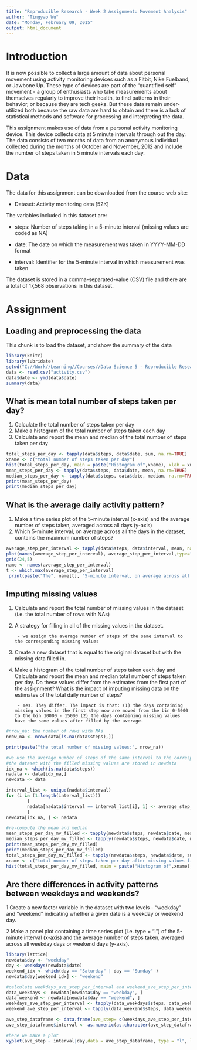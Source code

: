 ```yaml
---
title: "Reproducible Research - Week 2 Assignment: Movement Analysis"
author: "Tingyao Wu"
date: "Monday, February 09, 2015"
output: html_document
---
```

# Introduction
It is now possible to collect a large amount of data about personal movement using activity monitoring devices such as a Fitbit, Nike Fuelband, or Jawbone Up. These type of devices are part of the "quantified self" movement - a group of enthusiasts who take measurements about themselves regularly to improve their health, to find patterns in their behavior, or because they are tech geeks. But these data remain under-utilized both because the raw data are hard to obtain and there is a lack of statistical methods and software for processing and interpreting the data.

This assignment makes use of data from a personal activity monitoring device. This device collects data at 5 minute intervals through out the day. The data consists of two months of data from an anonymous individual collected during the months of October and November, 2012 and include the number of steps taken in 5 minute intervals each day.

# Data 
The data for this assignment can be downloaded from the course web site:

- Dataset: Activity monitoring data [52K]

The variables included in this dataset are:

- steps: Number of steps taking in a 5-minute interval (missing values are coded as NA)

- date: The date on which the measurement was taken in YYYY-MM-DD format

- interval: Identifier for the 5-minute interval in which measurement was taken

The dataset is stored in a comma-separated-value (CSV) file and there are a total of 17,568 observations in this dataset.

# Assignment

## Loading and preprocessing the data

This chunk is to load the dataset, and show the summary of the data
```r
library(knitr)
library(lubridate)
setwd("C://Work//Learning//Courses//Data Science 5 - Reproducible Research//Week 2//project")
data <- read.csv("activity.csv")
data$date <- ymd(data$date)
summary(data)
```
## What is mean total number of steps taken per day?

1. Calculate the total number of steps taken per day
2. Make a histogram of the total number of steps taken each day
3. Calculate and report the mean and median of the total number of steps taken per day

```r
total_steps_per_day <- tapply(data$steps, data$date, sum, na.rm=TRUE)
xname <- c("total number of steps taken per day")
hist(total_steps_per_day, main = paste("Histogram of",xname), xlab = xname)
mean_steps_per_day <- tapply(data$steps, data$date, mean, na.rm=TRUE)
median_steps_per_day <- tapply(data$steps, data$date, median, na.rm=TRUE)
print(mean_steps_per_day)
print(median_steps_per_day)

```
## What is the average daily activity pattern?
1. Make a time series plot of the 5-minute interval (x-axis) and the average number of steps taken, averaged across all days (y-axis)
2. Which 5-minute interval, on average across all the days in the dataset, contains the maximum number of steps?

```r
average_step_per_interval <- tapply(data$steps, data$interval, mean, na.rm=TRUE)
plot(names(average_step_per_interval), average_step_per_interval,type="l",xlab="5-minute interval",ylab = "Average Steps", main="Average number of steps taken for every 5-minute interval"); 
grid(24,5)
name <- names(average_step_per_interval)
t <- which.max(average_step_per_interval)
 print(paste("The", name[t], "5-minute interval, on average across all the days in the dataset, contains the maximum number of steps"))
```

## Imputing missing values
1. Calculate and report the total number of missing values in the dataset (i.e. the total number of rows with NAs)
2. A strategy for filling in all of the missing values in the dataset. 
        
        - we assign the average number of steps of the same interval to the corresponding missing values
        
3. Create a new dataset that is equal to the original dataset but with the missing data filled in.
4. Make a histogram of the total number of steps taken each day and Calculate and report the mean and median total number of steps taken per day. Do these values differ from the estimates from the first part of the assignment? What is the impact of imputing missing data on the estimates of the total daily number of steps?
        
        - Yes. They differ. The impact is that: (1) the days containing missing values in the first step now are moved from the bin 0-5000 to the bin 10000 - 15000 (2) the days containing missing values have the same values after filled by the average.

```r
#nrow_na: the number of rows with NAs
nrow_na <- nrow(data[is.na(data$steps),])

print(paste("the total number of missing values:", nrow_na))

#we use the average number of steps of the same interval to the corresponding missing values
#the dataset with the filled missing values are stored in newdata
idx_na <- which(is.na(data$steps))
nadata <- data[idx_na,]
newdata <- data

interval_list <- unique(nadata$interval)
for (i in (1:length(interval_list)))
        {
        nadata[nadata$interval == interval_list[i], 1] <- average_step_per_interval[as.character(interval_list[i])]
        }
newdata[idx_na, ] <- nadata

#re-compute the mean and median
mean_steps_per_day_mv_filled <- tapply(newdata$steps, newdata$date, mean)
median_steps_per_day_mv_filled <- tapply(newdata$steps, newdata$date, median)
print(mean_steps_per_day_mv_filled)
print(median_steps_per_day_mv_filled)
total_steps_per_day_mv_filled <- tapply(newdata$steps, newdata$date, sum)
xname <- c("total number of steps taken per day after missing values filled")
hist(total_steps_per_day_mv_filled, main = paste("Histogram of",xname), xlab = xname)

```

## Are there differences in activity patterns between weekdays and weekends?
1 Create a new factor variable in the dataset with two levels - "weekday" and "weekend" indicating whether a given date is a weekday or weekend day.

2 Make a panel plot containing a time series plot (i.e. type = "l") of the 5-minute interval (x-axis) and the average number of steps taken, averaged across all weekday days or weekend days (y-axis). 

```r
library(lattice)
newdata$day <- "weekday"
day <- weekdays(newdata$date)
weekend_idx <- which(day == "Saturday" | day == "Sunday" )
newdata$day[weekend_idx] <- "weekend"

#calculate weekdays_ave_step_per_interval and weekend_ave_step_per_interval
data_weekdays <- newdata[newdata$day == "weekday", ]
data_weekend <- newdata[newdata$day == "weekend", ]
weekdays_ave_step_per_interval <- tapply(data_weekdays$steps, data_weekdays$interval, mean)
weekend_ave_step_per_interval <- tapply(data_weekend$steps, data_weekend$interval, mean)

ave_step_dataframe <- data.frame(ave_step= c(weekdays_ave_step_per_interval, weekend_ave_step_per_interval), interval = c(names(weekdays_ave_step_per_interval), names(weekend_ave_step_per_interval) ), day = c(rep("weekday",each=length(weekdays_ave_step_per_interval)), rep("weekend",each=length(weekend_ave_step_per_interval))) )
ave_step_dataframe$interval <- as.numeric(as.character(ave_step_dataframe$interval))

#here we make a plot
xyplot(ave_step ~ interval|day,data = ave_step_dataframe, type = "l", layout = c(1,2))
```